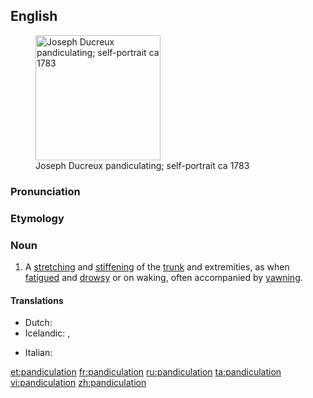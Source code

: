 ==English==
[[Image:Ducreuxyawn.jpg|thumb|200px|right|Joseph Ducreux pandiculating; self-portrait ca 1783]]

===Pronunciation===
{{rhymes|eɪʃən}}

===Etymology===
{{suffix|pandiculate|ion}}

===Noun===
{{en-noun}}

# A [[stretch]]ing and [[stiffen]]ing of the [[trunk]] and extremities, as when [[fatigue]]d and [[drowsy]] or on waking, often accompanied by [[yawn]]ing.

====Translations====
{{trans-top|stretching and stiffening of the trunk and extremities as when fatigued and drowsy}}
* Dutch: {{t|nl|zich uitrekken}}
* Icelandic: {{t|is|syfjuteygjur|f|p}}, {{t|is|morgunteygjur|f|p}}
{{trans-mid}}
* Italian: {{t|it|stendersi}}
{{trans-bottom}}

{{Webster}}

[[et:pandiculation]]
[[fr:pandiculation]]
[[ru:pandiculation]]
[[ta:pandiculation]]
[[vi:pandiculation]]
[[zh:pandiculation]]